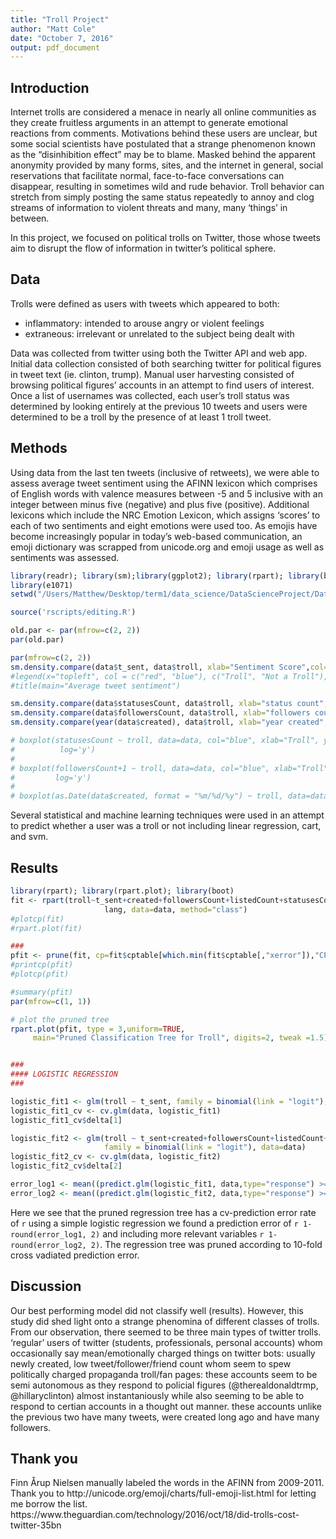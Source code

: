 ```yaml
---
title: "Troll Project"
author: "Matt Cole"
date: "October 7, 2016"
output: pdf_document
---
```

## Introduction

Internet trolls are considered a menace in nearly all online communities as they create fruitless arguments in an attempt to generate emotional reactions from comments. Motivations behind these users are unclear, but some social scientists have postulated that a strange phenomenon known as the "disinhibition effect" may be to blame. Masked behind the apparent anonymity provided by many forms, sites, and the internet in general, social reservations that facilitate normal, face-to-face conversations can disappear, resulting in sometimes wild and rude behavior. Troll behavior can stretch from simply posting the same status repeatedly to annoy and clog streams of information to violent threats and many, many 'things' in between.

In this project, we focused on political trolls on Twitter, those whose tweets aim to disrupt the flow of information in twitter's political sphere.


## Data

Trolls were defined as users with tweets which appeared to both:
  
* inflammatory: intended to arouse angry or violent feelings
*  extraneous: irrelevant or unrelated to the subject being dealt with

  
Data was collected from twitter using both the Twitter API and web app. Initial data collection consisted of both searching twitter for political figures in tweet text (ie. clinton, trump). Manual user harvesting consisted of browsing political figures’ accounts in an attempt to find users of interest. Once a list of usernames was collected, each user's troll status was determined by looking entirely at the previous 10 tweets and users were determined to be a troll by the presence of at least 1 troll tweet. 

## Methods

Using data from the last ten tweets (inclusive of retweets), we were able to assess average tweet sentiment using the AFINN lexicon which comprises of English words with valence measures between -5 and 5 inclusive with an integer between minus five (negative) and plus five (positive). Additional lexicons which include the NRC Emotion Lexicon, which assigns 'scores' to each of two sentiments and eight emotions were used too. As emojis have become increasingly popular in today's web-based communication, an emoji dictionary was scrapped from unicode.org and emoji usage as well as sentiments was assessed. 

```r
library(readr); library(sm);library(ggplot2); library(rpart); library(boot); library(sm); library(lubridate); library(rpart.plot); library(rpart)
library(e1071)
setwd("/Users/Matthew/Desktop/term1/data_science/DataScienceProject/Data_Science_Project")

source('rscripts/editing.R')
```

```r
old.par <- par(mfrow=c(2, 2))
par(old.par)

par(mfrow=c(2, 2))
sm.density.compare(data$t_sent, data$troll, xlab="Sentiment Score",col=c("blue", "red"), lwd=2)
#legend(x="topleft", col = c("red", "blue"), c("Troll", "Not a Troll"),lty=c(1,1))
#title(main="Average tweet sentiment")

sm.density.compare(data$statusesCount, data$troll, xlab="status count",col=c("blue", "red"), lwd=2)
sm.density.compare(data$followersCount, data$troll, xlab="followers count",col=c("blue", "red"), lwd=2)
sm.density.compare(year(data$created), data$troll, xlab="year created",col=c("blue", "red"), lwd=2)

# boxplot(statusesCount ~ troll, data=data, col="blue", xlab="Troll", ylab="number of statuses",
#          log='y')
# 
# boxplot(followersCount+1 ~ troll, data=data, col="blue", xlab="Troll", ylab="number of followers",
#         log='y')
# 
# boxplot(as.Date(data$created, format = "%m/%d/%y") ~ troll, data=data, col="blue", xlab="Troll", ylab="created")
```

Several statistical and machine learning techniques were used in an attempt to predict whether a user was a troll or not including linear regression, cart, and svm. 

## Results

```r
library(rpart); library(rpart.plot); library(boot)
fit <- rpart(troll~t_sent+created+followersCount+listedCount+statusesCount+favoritesCount+friendsCount+
                     lang, data=data, method="class")
#plotcp(fit)
#rpart.plot(fit)

###
pfit <- prune(fit, cp=fit$cptable[which.min(fit$cptable[,"xerror"]),"CP"])
#printcp(pfit)
#plotcp(pfit)

#summary(pfit)
par(mfrow=c(1, 1))

# plot the pruned tree 
rpart.plot(pfit, type = 3,uniform=TRUE, 
     main="Pruned Classification Tree for Troll", digits=2, tweak =1.5)


###
#### LOGISTIC REGRESSION 
### 

logistic_fit1 <- glm(troll ~ t_sent, family = binomial(link = "logit"), data=data)
logistic_fit1_cv <- cv.glm(data, logistic_fit1)
logistic_fit1_cv$delta[1]

logistic_fit2 <- glm(troll ~ t_sent+created+followersCount+listedCount+statusesCount, 
                     family = binomial(link = "logit"), data=data)
logistic_fit2_cv <- cv.glm(data, logistic_fit2)
logistic_fit2_cv$delta[2]

error_log1 <- mean((predict.glm(logistic_fit1, data,type="response") >= 0.5) == (data$troll == 1))
error_log2 <- mean((predict.glm(logistic_fit2, data,type="response") >= 0.5) == (data$troll == 1))
```

Here we see that the pruned regression tree has a cv-prediction error rate of `r `
using a simple logistic regression we found a prediction error of `r 1-round(error_log1, 2)` and including more relevant variables `r 1-round(error_log2, 2)`. The regression tree was pruned according to 10-fold cross vadiated prediction error.

## Discussion 

Our best performing model did not classify well (results). However, this study did shed light onto a strange phenomina of different classes of trolls. From our observation, there seemed to be three main types of twitter trolls.
'regular' users of twitter (students, professionals, personal accounts) whom occasionally say mean/emotionally charged things on twitter
bots: usually newly created, low tweet/follower/friend count whom seem to spew politically charged propaganda
troll/fan pages: these accounts seem to be semi autonomous as they respond to policial figures (@therealdonaldtrmp, @hillaryclinton) almost instantaniously while also seeming to be able to respond to certian accounts in a thought out manner. these accounts unlike the previous two have many tweets, were created long ago and have many followers. 

## Thank you

Finn Årup Nielsen manually labeled the words in the AFINN from 2009-2011.
Thank you to http://unicode.org/emoji/charts/full-emoji-list.html for letting me borrow the list. 
https://www.theguardian.com/technology/2016/oct/18/did-trolls-cost-twitter-35bn